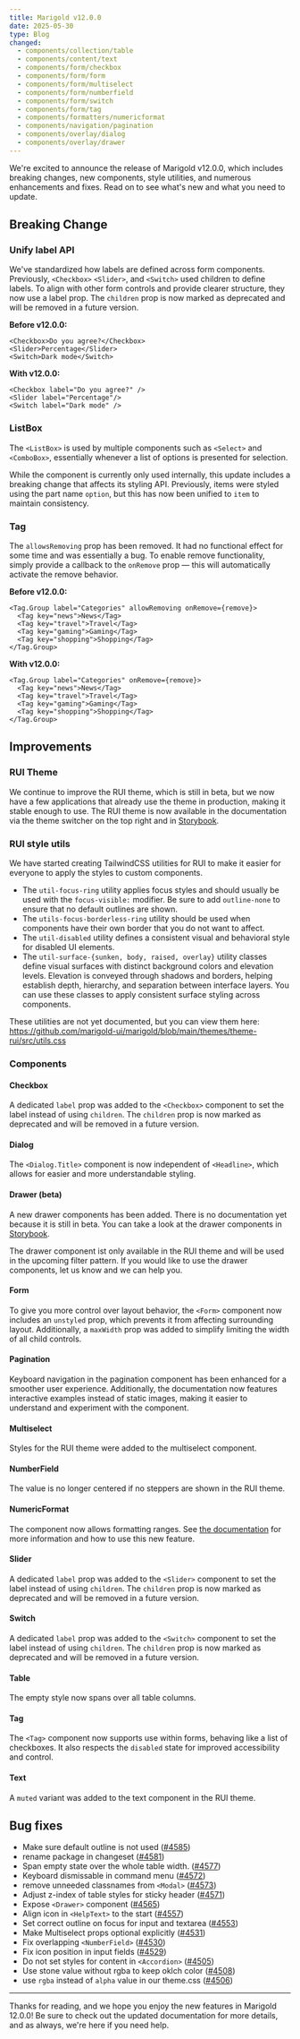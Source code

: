```yaml
---
title: Marigold v12.0.0
date: 2025-05-30
type: Blog
changed:
  - components/collection/table
  - components/content/text
  - components/form/checkbox
  - components/form/form
  - components/form/multiselect
  - components/form/numberfield
  - components/form/switch
  - components/form/tag
  - components/formatters/numericformat
  - components/navigation/pagination
  - components/overlay/dialog
  - components/overlay/drawer
---
```


We're excited to announce the release of Marigold v12.0.0, which includes breaking changes, new components, style utilities, and numerous enhancements and fixes. Read on to see what's new and what you need to update.

## Breaking Change

### Unify label API

We've standardized how labels are defined across form components. Previously, `<Checkbox>` `<Slider>`, and `<Switch>` used children to define labels. To align with other form controls and provide clearer structure, they now use a label prop. The `children` prop is now marked as deprecated and will be removed in a future version.

**Before v12.0.0:**

```tsx
<Checkbox>Do you agree?</Checkbox>
<Slider>Percentage</Slider>
<Switch>Dark mode</Switch>
```

**With v12.0.0:**

```tsx
<Checkbox label="Do you agree?" />
<Slider label="Percentage"/>
<Switch label="Dark mode" />
```

### ListBox

The `<ListBox>` is used by multiple components such as `<Select>` and `<ComboBox>`, essentially whenever a list of options is presented for selection.

While the component is currently only used internally, this update includes a breaking change that affects its styling API. Previously, items were styled using the part name `option`, but this has now been unified to `item` to maintain consistency.

### Tag

The `allowsRemoving` prop has been removed. It had no functional effect for some time and was essentially a bug. To enable remove functionality, simply provide a callback to the `onRemove` prop — this will automatically activate the remove behavior.

**Before v12.0.0:**

```tsx
<Tag.Group label="Categories" allowRemoving onRemove={remove}>
  <Tag key="news">News</Tag>
  <Tag key="travel">Travel</Tag>
  <Tag key="gaming">Gaming</Tag>
  <Tag key="shopping">Shopping</Tag>
</Tag.Group>
```

**With v12.0.0:**

```tsx
<Tag.Group label="Categories" onRemove={remove}>
  <Tag key="news">News</Tag>
  <Tag key="travel">Travel</Tag>
  <Tag key="gaming">Gaming</Tag>
  <Tag key="shopping">Shopping</Tag>
</Tag.Group>
```

## Improvements

### RUI Theme

We continue to improve the RUI theme, which is still in beta, but we now have a few applications that already use the theme in production, making it stable enough to use. The RUI theme is now available in the documentation via the theme switcher on the top right and in [Storybook](https://marigold-latest.vercel.app/?path=%2Fstory%2Fcomponents-accordion--basic&globals=theme%3Arui).

### RUI style utils

We have started creating TailwindCSS utilities for RUI to make it easier for everyone to apply the styles to custom components.

- The `util-focus-ring` utility applies focus styles and should usually be used with the `focus-visible:` modifier. Be sure to add `outline-none` to ensure that no default outlines are shown.
- The `utils-focus-borderless-ring` utility should be used when components have their own border that you do not want to affect.
- The `util-disabled` utility defines a consistent visual and behavioral style for disabled UI elements.
- The `util-surface-{sunken, body, raised, overlay}` utility classes define visual surfaces with distinct background colors and elevation levels. Elevation is conveyed through shadows and borders, helping establish depth, hierarchy, and separation between interface layers. You can use these classes to apply consistent surface styling across components.

These utilities are not yet documented, but you can view them here: https://github.com/marigold-ui/marigold/blob/main/themes/theme-rui/src/utils.css

### Components

#### Checkbox

A dedicated `label` prop was added to the `<Checkbox>` component to set the label instead of using `children`. The `children` prop is now marked as deprecated and will be removed in a future version.

#### Dialog

The `<Dialog.Title>` component is now independent of `<Headline>`, which allows for easier and more understandable styling.

#### Drawer (beta)

A new drawer components has been added. There is no documentation yet because it is still in beta. You can take a look at the drawer components in [Storybook](https://marigold-latest.vercel.app/?path=%2Fstory%2Fcomponents-drawer--basic&globals=theme%3Arui).

The drawer component ist only available in the RUI theme and will be used in the upcoming filter pattern. If you would like to use the drawer components, let us know and we can help you.

#### Form

To give you more control over layout behavior, the `<Form>` component now includes an `unstyled` prop, which prevents it from affecting surrounding layout. Additionally, a `maxWidth` prop was added to simplify limiting the width of all child controls.

#### Pagination

Keyboard navigation in the pagination component has been enhanced for a smoother user experience. Additionally, the documentation now features interactive examples instead of static images, making it easier to understand and experiment with the component.

#### Multiselect

Styles for the RUI theme were added to the multiselect component.

#### NumberField

The value is no longer centered if no steppers are shown in the RUI theme.

#### NumericFormat

The component now allows formatting ranges. See [the documentation](/components/formatters/numericformat#formatting-ranges) for more information and how to use this new feature.

#### Slider

A dedicated `label` prop was added to the `<Slider>` component to set the label instead of using `children`. The `children` prop is now marked as deprecated and will be removed in a future version.

#### Switch

A dedicated `label` prop was added to the `<Switch>` component to set the label instead of using `children`. The `children` prop is now marked as deprecated and will be removed in a future version.

#### Table

The empty style now spans over all table columns.

#### Tag

The `<Tag>` component now supports use within forms, behaving like a list of checkboxes. It also respects the `disabled` state for improved accessibility and control.

#### Text

A `muted` variant was added to the text component in the RUI theme.

## Bug fixes

- Make sure default outline is not used ([#4585](https://github.com/marigold-ui/marigold/pull/4585))
- rename package in changeset ([#4581](https://github.com/marigold-ui/marigold/pull/4581))
- Span empty state over the whole table width. ([#4577](https://github.com/marigold-ui/marigold/pull/4577))
- Keyboard dismissable in command menu ([#4572](https://github.com/marigold-ui/marigold/pull/4572))
- remove unneeded classnames from `<Modal>` ([#4573](https://github.com/marigold-ui/marigold/pull/4573))
- Adjust z-index of table styles for sticky header ([#4571](https://github.com/marigold-ui/marigold/pull/4571))
- Expose `<Drawer>` component ([#4565](https://github.com/marigold-ui/marigold/pull/4565))
- Align icon in `<HelpText>` to the start ([#4557](https://github.com/marigold-ui/marigold/pull/4557))
- Set correct outline on focus for input and textarea ([#4553](https://github.com/marigold-ui/marigold/pull/4553))
- Make Multiselect props optional explicitly ([#4531](https://github.com/marigold-ui/marigold/pull/4531))
- Fix overlapping `<NumberField>` ([#4530](https://github.com/marigold-ui/marigold/pull/4530))
- Fix icon position in input fields ([#4529](https://github.com/marigold-ui/marigold/pull/4529))
- Do not set styles for content in `<Accordion>` ([#4505](https://github.com/marigold-ui/marigold/pull/4505))
- Use stone value without rgba to keep oklch color ([#4508](https://github.com/marigold-ui/marigold/pull/4508))
- use `rgba` instead of `alpha` value in our theme.css ([#4506](https://github.com/marigold-ui/marigold/pull/4506))

---

Thanks for reading, and we hope you enjoy the new features in Marigold 12.0.0! Be sure to check out the updated documentation for more details, and as always, we're here if you need help.
